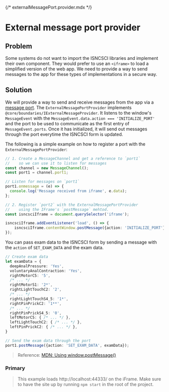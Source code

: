 {/* externalMessagePort.provider.mdx */}


<Meta of={ExternalMessagePortProviderStories} />

# External message port provider

## Problem

Some systems do not want to import the ISNCSCI libraries and implement their own component.
They would prefer to use an `<iframe>` to load a simplified version of the web app.
We need to provide a way to send messages to the app for these types of implementations in a secure way.

## Solution

We will provide a way to send and receive messages from the app via a [message port](https://developer.mozilla.org/en-US/docs/Web/API/MessagePort).
The `ExternalMessagePortProvider` implements `@core/boundaries/IExternalMessageProvider`.
It listens to the window's `MessageEvent` with the `MessageEvent.data.action === 'INITIALIZE_PORT'` and the port to be used to communicate as the first entry of `MessageEvent.ports`.
Once it has initialized, it will send out messages through the port everytime the ISNCSCI form is updated.

The following is a simple example on how to register a port with the `ExternalMessagePortProvider`:

```typescript
// 1. Create a MessageChannel and get a reference to `port1`
//    so we can use it to listen for messages
const channel = new MessageChannel();
const port1 = channel.port1;

// Listen for messages on `port1`
port1.onmessage = (e) => {
  console.log('Message received from iframe', e.data);
};

// 2. Register `port2` with the ExternalMessagePortProvider
//    using the IFrame's `postMessage` mehtod.
const isncsciIframe = document.querySelector('iframe');

isncsciIframe.addEventListener('load', () => {
    isncsciIframe.contentWindow.postMessage({action: 'INITIALIZE_PORT'}, '*', [channel.port2]);
});
```

You can pass exam data to the ISNCSCI form by sending a message with the `action` of `SET_EXAM_DATA` and the exam data.

```typescript
// Create exam data
let examData = {
  deepAnalPressure: 'Yes',
  voluntaryAnalContraction: 'Yes',
  rightMotorC5: '5',
  /* ... */
  rightMotorS1: '2*',
  rightLightTouchC2: '2',
  /* ... */
  rightLightTouchS4_5: '1*',
  rightPinPrickC2: '1**',
  /* ... */
  rightPinPrickS4_5: '0',
  leftMotorC5: { /* ... */ },
  leftLightTouchC2: { /* ... */ },
  leftPinPrickC2: { /* ... */ },
}

// Send the exam data through the port
port1.postMessage({action: 'SET_EXAM_DATA', examData});
```

> Reference: [MDN: Using window.postMessage()](https://developer.mozilla.org/en-US/docs/Web/API/Window/postMessage)

### Primary

> This example loads http://localhost:44333/ on the iFrame. Make sure to have the site up by running `npm start` in the root of the project.

<Canvas of={ExternalMessagePortProviderStories.Primary} />
